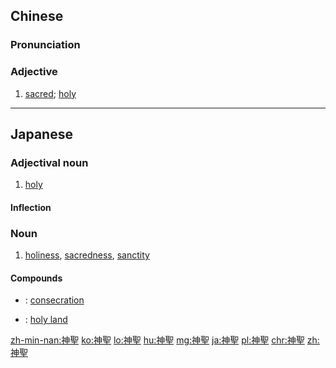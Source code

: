 {{also|神圣}}
==Chinese==
{{zh-forms|s=神圣}}

===Pronunciation===
{{zh-pron
|m=shénshèng
|c=san4 sing3
|h=pfs=sṳ̀n-sṳn
|mn=sîn-sèng
|cat=a
}}

===Adjective===
{{zh-adj}}

# {{lb|zh|Intermediate Mandarin}} [[sacred]]; [[holy]]

----

==Japanese==
{{ja-kanjitab|しん|せい|yomi=o}}

===Adjectival noun===
{{ja-adj|decl=na|しんせい}}

# [[holy]]

====Inflection====
{{ja-na|しんせい}}

===Noun===
{{ja-noun|しんせい}}

# [[holiness]], [[sacredness]], [[sanctity]]

====Compounds====
{{der-top|Compounds}}
* {{ja-r|神聖化|しんせいか}}: [[consecration]]
* {{ja-r|神聖土地|しんせい とち}}: [[holy land]]
{{der-bottom}}

[[zh-min-nan:神聖]]
[[ko:神聖]]
[[lo:神聖]]
[[hu:神聖]]
[[mg:神聖]]
[[ja:神聖]]
[[pl:神聖]]
[[chr:神聖]]
[[zh:神聖]]